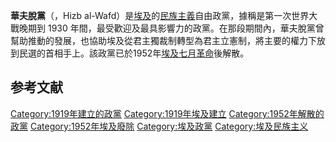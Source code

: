 {{About|歷史上的政黨，於1952年解散|現代的政黨|新華夫脫黨}}
{{Infobox political party
| colorcode     = {{Wafd Party/meta/color}}
| name    = 華夫脫黨
| native_name   = حزب الوفد
| leader1_title = 歷屆黨揆
| leader1_name  = [[萨德·扎格卢勒|萨德·扎格卢勒]]<br />{{small|(1919–1927)}}<br />[[Mustafa_el-Nahhas|Mustafa el-Nahhas]]<br />{{small|(1927–1952)}}
| foundation    = {{Start date|1919}}
| dissolution   = {{End date|1952|7|23}}
| successor     = 新瓦夫德黨<br><small>(非法律上繼承)</small><ref name="Jazeera:Brotherhood">{{cite news |url=http://english.aljazeera.net/news/middleeast/2010/10/201010911379428759.html |title=Brotherhood to run in Egypt polls |publisher=[[Al_Jazeera_English|Al Jazeera English]] |date=9 Oct 2010 |accessdate=28 June 2011}}</ref>
| headquarters  = [[開羅|開羅]], [[埃及王國|埃及王國]]
| ideology      = {{nowrap|埃及民族主義<br>[[自由保守主義|自由保守主義]]<br>[[民族自由主義|民族自由主義]]<br>[[反帝國主義|反帝國主義]]}}
| position      = [[中間偏右|中間偏右]]
| international = ''無''
| colours       = [[綠色|綠色]]
| flag          = Wafd Flag.svg
| country       = 埃及
}}

'''華夫脫黨'''（{{lang-ar|حزب الوفد,}}，Hizb al-Wafd）是[[埃及|埃及]]的[[民族主義|民族主義]]自由政黨，據稱是第一次世界大戰晚期到 1930 年間，最受歡迎及最具影響力的政黨。在那段期間內，華夫脫黨曾幫助推動{{le|埃及1923年憲法|Egyptian Constitution of 1923|1923年憲法}}的發展，也協助埃及從君主獨裁制轉型為君主立憲制，將主要的權力下放到民選的首相手上。該政黨已於1952年[[埃及七月革命|埃及七月革命]]後解散。

==参考文献==
{{reflist}}

{{political party-stub}}

[[Category:1919年建立的政黨|Category:1919年建立的政黨]]
[[Category:1919年埃及建立|Category:1919年埃及建立]]
[[Category:1952年解散的政黨|Category:1952年解散的政黨]]
[[Category:1952年埃及廢除|Category:1952年埃及廢除]]
[[Category:埃及政黨|Category:埃及政黨]]
[[Category:埃及民族主义|Category:埃及民族主义]]